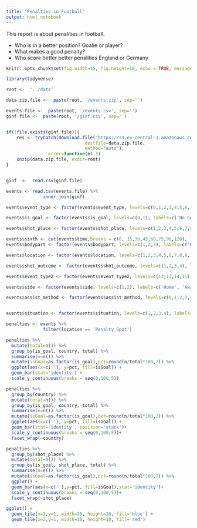 ```yaml
---
title: "Penalties in Football"
output: html_notebook
---
```


This report is about penalities in football.

   - Who is in a better position? Goalie or player?
   - What makes a good penalty?
   - Who score better better penalities England or Germany


```r
knitr::opts_chunk$set(fig.width=15, fig.height=10, echo = TRUE, message = TRUE, warning = FALSE)
```


```r
library(tidyverse)
```

```r
root <-  '../data'

data.zip.file <-  paste(root, '/events.zip', sep='')

events.file <-  paste(root, '/events.csv', sep='')
ginf.file <-  paste(root, '/ginf.csv', sep='')


if(!file.exists(ginf.file)){
    res <- tryCatch(download.file('https://s3.eu-central-1.amazonaws.com/datasets-zrbfhr74383/football-events.zip',
                              destfile=data.zip.file,
                              method="auto"),
                error=function(e) 1)
    unzip(data.zip.file, exdir=root)
}


ginf  <-  read.csv(ginf.file)

events <- read.csv(events.file) %>%
              inner_join(ginf)
```



```r

events$event_type <- factor(events$event_type, levels=c(0,1,2,3,4,5,6,7,8,9,10,11), labels=c('Annoucement', 'Attempt','Corner','Foul', 'Yellow Card', 'Second Yellow Card', 'Red Card', 'Substitution', 'Free kick won', 'Offside', 'Hand Ball', 'Penalty Conceded'))

events$is_goal <- factor(events$is_goal, levels=c(0,1), labels=c('No Goal', 'Goal'))

events$shot_place <- factor(events$shot_place, levels=c(1,2,3,4,5,6,7,8,9,10,11,12,13), labels=c('Bit Too High', 'Blocked', 'Bottom Left Corner', 'Bottom Right Corner', 'Centre Of Goal', 'High And Wide', 'Hits The Bar', 'Misses To The left', 'Misses To The Right', 'Too high', 'Top Centre Of The Goal', 'Top Left Corner', 'Top Right Corner'))

events$sixth <- cut(events$time,breaks = c(0, 15,30,45,60,75,90,120), labels = c('0-15','15-30','30-45', '45-60', '60-75', '75-90', '90-'))
events$bodypart <- factor(events$bodypart, levels=c(1,2,3), labels=c('Right Foot', 'Left Foot', 'Head'))

events$location <- factor(events$location, levels=c(1,2,3,4,5,6,7,8,9,10,11,12,13,14,15,16,17,18,19), labels=c('Attacking half', 'Defense half', 'Centre of the box', 'Left wing', 'right wing', 'difficult angle and long range', 'difficult angle on the left', 'difficult angle on the right', 'Left Site Of The box',  'Left Site Of The Six Yard Box',  'Right Site Of The Box',  'Right Site Of The Six Yard Box', 'Very close range', 'Penalty Spot', 'Outsite The Box', 'long range', 'More Than 35 yards', 'More than 40 yards', 'not recorded'))

events$shot_outcome <- factor(events$shot_outcome, levels=c(1,2,3,4), labels=c('On target', 'off target', 'blocked', 'hit the bar'))

events$event_type2 <- factor(events$event_type2, levels=c(12,13,14,15), labels=c('Key pass', 'Failed Through ball', 'Sending Off', 'Own Goal'))

events$side <- factor(events$side, levels=c(1,2), labels=c('Home', 'Away'))

events$assist_method <- factor(events$assist_method, levels=c(0,1,2,3,4), labels=c('None', 'Pass','Cross', 'Headed Pass', 'Through Ball'))


events$situation <- factor(events$situation, levels=c(1,2,3,4), labels=c('Open Play', 'Set Piece','Corner', 'Free Kick'))

```

```r
penalties <- events %>%
              filter(location == 'Penalty Spot')
```



```r
penalties %>% 
  mutate(total=n()) %>%
  group_by(is_goal, country, total) %>%
  summarise(n=n()) %>%
  mutate(isGoal=as.factor(is_goal),pct=round(n/total*100,2)) %>%
  ggplot(aes(x=c(''), y=pct, fill=isGoal)) +
  geom_bar(stat='identity') +
  scale_y_continuous(breaks = seq(0,100,5))
```

```r
penalties %>% 
  group_by(country) %>%
  mutate(total=n()) %>%
  group_by(is_goal, country, total) %>%
  summarise(n=n()) %>%
  mutate(isGoal=as.factor(is_goal),pct=round(n/total*100,2)) %>%
  ggplot(aes(x=c(''), y=pct, fill=isGoal)) +
  geom_bar(stat='identity', position='stack')+
  scale_y_continuous(breaks = seq(0,100,5))+
  facet_wrap(~country)
```


```r

penalties %>% 
  group_by(shot_place) %>%
  mutate(total=n()) %>%
  group_by(is_goal, shot_place, total) %>%
  summarise(n=n()) %>%
  mutate(isGoal=as.factor(is_goal),pct=round(n/total*100,2)) %>%
  ggplot() +
  geom_bar(aes(x=c(''),y=pct, fill=isGoal),stat='identity')+
  scale_y_continuous(breaks = seq(0,100,5))+
  facet_wrap(~shot_place)
```


```r
ggplot() +
  geom_tile(x=1,y=1, width=10, height=10, fill='blue') +
  geom_tile(x=2,y=1, width=10, height=10, fill='red') 
  
```


